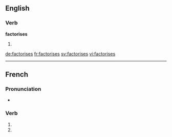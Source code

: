 ==English==

===Verb===
'''factorises'''

# {{third-person singular of|factorise}}

[[de:factorises]]
[[fr:factorises]]
[[sv:factorises]]
[[vi:factorises]]

----
{{also|factorisés}}
==French==

===Pronunciation===
* {{homophones|factorise|factorisent}}

===Verb===
{{fr-verb-form}}

# {{conjugation of|factoriser||2|s|pres|ind|lang=fr}}
# {{conjugation of|factoriser||2|s|pres|sub|lang=fr}}

{{rfc-auto}}
